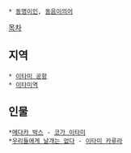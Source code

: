  * [[동명이인]], [[동음이의어]]

[[목차]]
== 지역 ==
 * [[이타미 공항]]
 * [[이타미역]]
== 인물 ==
 *[[메다카 박스]] - [[코가 이타미]]
 *[[우리들에게 날개는 없다]] - [[이타미 카루라]]
